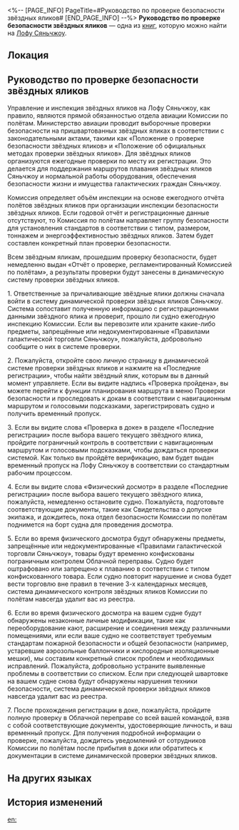 <%-- [PAGE_INFO]
PageTitle=#Руководство по проверке безопасности звёздных яликов#
[END_PAGE_INFO] --%>
{{Дополнить}}
{{Книга Инфобокс
|id           = 114
|Название     = 
|Изображение  = Иконка рукописи с Лофу Сяньчжоу.png
|Мир          = Лофу Сяньчжоу
|Томов        = 1
|Автор        = <!--нужно добавить-->
|Описание     = Официальное руководство по проверке безопасности, необходимое для въезда и выезда из Облачной переправы. Издаётся и распространяется Комиссией по полётам.
|Том1         = {{tx}}
|Источник1    = {{tx|Отсутствует источник}}
|Персонажи    = 
|Фракции      = 
}}
'''Руководство по проверке безопасности звёздных яликов''' — одна из [[Книги|книг]], которую можно найти на [[Лофу Сяньчжоу]].

==Локация==
{{Отметка карты|<!--название карты-->|<!--id отметки-->}}

==Руководство по проверке безопасности звёздных яликов==
{{Размер|32|I. Введение}}

Управление и инспекция звёздных яликов на Лофу Сяньчжоу, как правило, являются прямой обязанностью отдела авиации Комиссии по полётам. Министерство авиации проводит выборочные проверки безопасности на пришвартованных звёздных яликах в соответствии с законодательными актами, такими как «Положение о проверке безопасности звёздных яликов» и «Положение об официальных методах проверки звёздных яликов». Для звёздных яликов организуются ежегодные проверки по месту их регистрации. Это делается для поддержания маршрутов плавания звёздных яликов Сяньчжоу и нормальной работы оборудования, обеспечения безопасности жизни и имущества галактических граждан Сяньчжоу.

{{Размер|32|II. Обзор проверок безопасности}}

Комиссия определяет объём инспекции на основе ежегодного отчёта полётов звёздных яликов при организации инспекции безопасности звёздных яликов. Если годовой отчёт и регистрационные данные отсутствуют, то Комиссия по полётам направляет группу безопасности для установления стандартов в соответствии с типом, размером, тоннажем и энергоэффективностью звёздных яликов. Затем будет составлен конкретный план проверки безопасности.

Всем звёздным яликам, прошедшим проверку безопасности, будет немедленно выдан «Отчёт о проверке, регламентированный Комиссией по полётам», а результаты проверки будут занесены в динамическую систему проверки звёздных яликов.

{{Размер|32|III. Этапы проверки безопасности}}

1. Ответственные за причаливающие звёздные ялики должны сначала войти в систему динамической проверки звёздных яликов Сяньчжоу. Система сопоставит полученную информацию с регистрационными данными звёздного ялика и проверит, прошло ли судно ежегодную инспекцию Комиссии. Если вы перевозите или храните какие-либо предметы, запрещённые или недокументированные «Правилами галактической торговли Сяньчжоу», пожалуйста, добровольно сообщите о них в системе проверки.

2. Пожалуйста, откройте свою личную страницу в динамической системе проверки звёздных яликов и нажмите на «Последние регистрации», чтобы найти звёздный ялик, которым вы в данный момент управляете. Если вы видите надпись «Проверка пройдена», вы можете перейти к функции планирования маршрута в меню Проверки безопасности и проследовать к докам в соответствии с навигационным маршрутом и голосовыми подсказками, зарегистрировать судно и получить временный пропуск.

3. Если вы видите слова «Проверка в доке» в разделе «Последние регистрации» после выбора вашего текущего звёздного ялика, пройдите пограничный контроль в соответствии с навигационным маршрутом и голосовыми подсказками, чтобы дождаться проверки системой. Как только вы пройдёте верификацию, вам будет выдан временный пропуск на Лофу Сяньчжоу в соответствии со стандартным рабочим процессом.

4. Если вы видите слова «Физический досмотр» в разделе «Последние регистрации» после выбора вашего текущего звёздного ялика, пожалуйста, немедленно остановите судно. Пожалуйста, подготовьте соответствующие документы, такие как Свидетельства о допуске экипажа, и дождитесь, пока отдел безопасности Комиссии по полётам поднимется на борт судна для проведения досмотра.

5. Если во время физического досмотра будут обнаружены предметы, запрещённые или недокументированные «Правилами галактической торговли Сяньчжоу», товары будут временно конфискованы пограничным контролем Облачной переправы. Судно будет оштрафовано или запрещено к плаванию в соответствии с типом конфискованного товара. Если судно повторит нарушение и снова будет вести торговлю вне правил в течение 3-х календарных месяцев, система динамического контроля звёздных яликов Комиссии по полётам навсегда удалит вас из реестра.

6. Если во время физического досмотра на вашем судне будут обнаружены незаконные личные модификации, такие как переоборудование кают, расширение и соединения между различными помещениями, или если ваше судно не соответствует требуемым стандартам пожарной безопасности и общей безопасности (например, устаревшие аэрозольные баллончики и кислородные изоляционные мешки), мы составим конкретный список проблем и необходимых исправлений. Пожалуйста, добровольно устраните выявленные проблемы в соответствии со списком. Если при следующей швартовке на вашем судне снова будут обнаружены нарушения техники безопасности, система динамической проверки звёздных яликов навсегда удалит вас из реестра.

7. После прохождения регистрации в доке, пожалуйста, пройдите полную проверку в Облачной переправе со всей вашей командой, взяв с собой соответствующие документы, удостоверяющие личность, и ваш временный пропуск. Для получения подробной информации о проверке, пожалуйста, дождитесь уведомлений от сотрудников Комиссии по полётам после прибытия в доки или обратитесь к документации в системе динамической проверки звёздных яликов.

==На других языках==
{{На других языках
|en   = Starskiff Safety Inspection Guide
|zhs  = 星槎安全检查指南
|zht  = 星槎安全檢查指南
|ja   = 星槎安全検査指南
|ko   = 별뗏목 안전 점검 가이드
|es   = Guía de inspección de seguridad de astroesquifes
|fr   = Guide d'inspection de sécurité des astroskiffs
|ru   = Руководство по проверке безопасности звёздных яликов
|th   = คู่มือการตรวจสอบความปลอดภัย Starskiff
|vi   = Hướng Dẫn Kiểm Tra An Toàn Thuyền Sao
|de   = Leitfaden zur Sicherheitskontrolle der Sternskiffe
|id   = Panduan Inspeksi Keamanan Starskiff
|pt   = Guia de Inspeção de Segurança de Esquifes Estelares
}}

==История изменений==
{{История изменений|3.5}}

[[en:]]